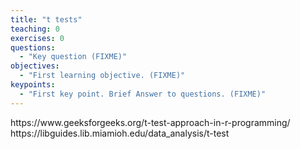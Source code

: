 ```yaml
---
title: "t tests"
teaching: 0
exercises: 0
questions:
  - "Key question (FIXME)"
objectives:
  - "First learning objective. (FIXME)"
keypoints:
  - "First key point. Brief Answer to questions. (FIXME)"
---
```


https://www.geeksforgeeks.org/t-test-approach-in-r-programming/
https://libguides.lib.miamioh.edu/data_analysis/t-test